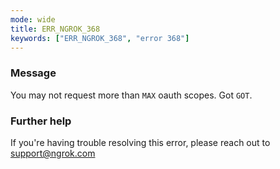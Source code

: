 ```yaml
---
mode: wide
title: ERR_NGROK_368
keywords: ["ERR_NGROK_368", "error 368"]
---
```


### Message

You may not request more than `MAX` oauth scopes. Got `GOT`.

### Further help

If you're having trouble resolving this error, please reach out to [support@ngrok.com](mailto:support@ngrok.com?subject=Help%20with%20ERR_NGROK_368)
